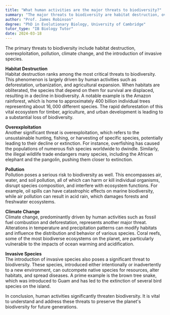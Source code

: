 ```yaml
---
title: "What human activities are the major threats to biodiversity?"
summary: "The major threats to biodiversity are habitat destruction, overexploitation, pollution, climate change, and invasive species introduction."
author: "Prof. James Robinson"
degree: "PhD in Evolutionary Biology, University of Cambridge"
tutor_type: "IB Biology Tutor"
date: 2024-03-18
---
```


The primary threats to biodiversity include habitat destruction, overexploitation, pollution, climate change, and the introduction of invasive species.

**Habitat Destruction**  
Habitat destruction ranks among the most critical threats to biodiversity. This phenomenon is largely driven by human activities such as deforestation, urbanization, and agricultural expansion. When habitats are obliterated, the species that depend on them for survival are displaced, resulting in a decline in biodiversity. A notable example is the Amazon rainforest, which is home to approximately $400$ billion individual trees representing about $16,000$ different species. The rapid deforestation of this vital ecosystem for timber, agriculture, and urban development is leading to a substantial loss of biodiversity.

**Overexploitation**  
Another significant threat is overexploitation, which refers to the unsustainable hunting, fishing, or harvesting of specific species, potentially leading to their decline or extinction. For instance, overfishing has caused the populations of numerous fish species worldwide to dwindle. Similarly, the illegal wildlife trade endangers many species, including the African elephant and the pangolin, pushing them closer to extinction.

**Pollution**  
Pollution poses a serious risk to biodiversity as well. This encompasses air, water, and soil pollution, all of which can harm or kill individual organisms, disrupt species composition, and interfere with ecosystem functions. For example, oil spills can have catastrophic effects on marine biodiversity, while air pollution can result in acid rain, which damages forests and freshwater ecosystems.

**Climate Change**  
Climate change, predominantly driven by human activities such as fossil fuel combustion and deforestation, represents another major threat. Alterations in temperature and precipitation patterns can modify habitats and influence the distribution and behavior of various species. Coral reefs, some of the most biodiverse ecosystems on the planet, are particularly vulnerable to the impacts of ocean warming and acidification.

**Invasive Species**  
The introduction of invasive species also poses a significant threat to biodiversity. These species, introduced either intentionally or inadvertently to a new environment, can outcompete native species for resources, alter habitats, and spread diseases. A prime example is the brown tree snake, which was introduced to Guam and has led to the extinction of several bird species on the island.

In conclusion, human activities significantly threaten biodiversity. It is vital to understand and address these threats to preserve the planet's biodiversity for future generations.
    